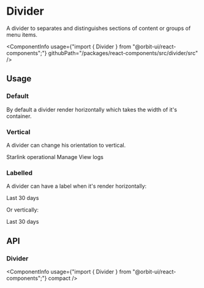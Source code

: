 
<Meta
    title="Components/Divider"
    id="divider"
/>

# Divider

<Tagline>A divider to separates and distinguishes sections of content or groups of menu items.</Tagline>

<ComponentInfo
    usage={"import { Divider } from \"@orbit-ui/react-components\";"}
    githubPath="/packages/react-components/src/divider/src"
/>

## Usage

### Default

By default a divider render horizontally which takes the width of it's container.

<Preview>
    <Story name="horizontal">
        <Divider />
    </Story>
</Preview>

### Vertical

A divider can change his orientation to vertical.

<Preview>
    <Story name="vertical">
        <Flex>
            <Dot color="--o-ui-botanic-6">Starlink operational</Dot>
            <Divider orientation="vertical" />
            <TextLink href="#">Manage</TextLink>
            <Divider orientation="vertical" />
            <TextLink href="#">View logs</TextLink>
        </Flex>
    </Story>
</Preview>

### Labelled

A divider can have a label when it's render horizontally:

<Preview>
    <Story name="labelled horizontally">
        <Divider>Last 30 days</Divider>
    </Story>
</Preview>

Or vertically:

<Preview>
    <Story name="labelled vertically">
        <Div height="150px">
            <Divider orientation="vertical">Last 30 days</Divider>
        </Div>
    </Story>
</Preview>

## API

### Divider

<ComponentInfo
    usage={"import { Divider } from \"@orbit-ui/react-components\";"}
    compact
/>

<ArgsTable of={InnerDivider} sort="alpha" />
